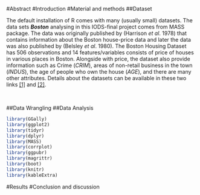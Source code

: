 #Abstract
#Introduction
#Material and methods
##Dataset

The default installation of R comes with many (usually small) datasets. The data sets *__Boston__* analysing in this IODS-final project comes from MASS package. The data was originally published by (Harrison *et al*. 1978) that contains information about the Boston house-price data and later the data was also published by (Belsley *et al*. 1980). The Boston Housing Dataset has 506 observations and 14 features/variables consists of price of houses in various places in Boston. Alongside with price, the dataset also provide information such as Crime (*CRIM*), areas of non-retail business in the town (*INDUS*), the age of people who own the house (*AGE*), and there are many other attributes. Details about the datasets can be available in these two links [[1]](https://stat.ethz.ch/R-manual/R-devel/library/MASS/html/Boston.html) and [[2]](http://lib.stat.cmu.edu/datasets/boston).


<br/>

##Data Wrangling
##Data Analysis
```r
library(GGally)
library(ggplot2)
library(tidyr)
library(dplyr)
library(MASS)
library(corrplot)
library(ggpubr)
library(magrittr)
library(boot)
library(knitr)
library(kableExtra)
```
#Results
#Conclusion and discussion

